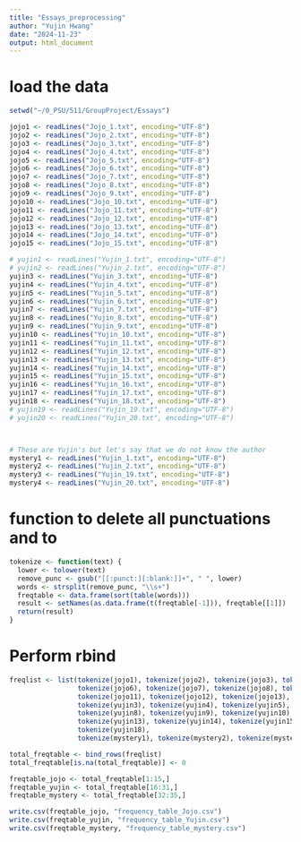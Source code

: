 ---
title: "Essays_preprocessing"
author: "Yujin Hwang"
date: "2024-11-23"
output: html_document
---
# load the data
```{r}
setwd("~/0_PSU/511/GroupProject/Essays")
```

```{r}
jojo1 <- readLines("Jojo_1.txt", encoding="UTF-8")
jojo2 <- readLines("Jojo_2.txt", encoding="UTF-8")
jojo3 <- readLines("Jojo_3.txt", encoding="UTF-8")
jojo4 <- readLines("Jojo_4.txt", encoding="UTF-8")
jojo5 <- readLines("Jojo_5.txt", encoding="UTF-8")
jojo6 <- readLines("Jojo_6.txt", encoding="UTF-8")
jojo7 <- readLines("Jojo_7.txt", encoding="UTF-8")
jojo8 <- readLines("Jojo_8.txt", encoding="UTF-8")
jojo9 <- readLines("Jojo_9.txt", encoding="UTF-8")
jojo10 <- readLines("Jojo_10.txt", encoding="UTF-8")
jojo11 <- readLines("Jojo_11.txt", encoding="UTF-8")
jojo12 <- readLines("Jojo_12.txt", encoding="UTF-8")
jojo13 <- readLines("Jojo_13.txt", encoding="UTF-8")
jojo14 <- readLines("Jojo_14.txt", encoding="UTF-8")
jojo15 <- readLines("Jojo_15.txt", encoding="UTF-8")

# yujin1 <- readLines("Yujin_1.txt", encoding="UTF-8")
# yujin2 <- readLines("Yujin_2.txt", encoding="UTF-8")
yujin3 <- readLines("Yujin_3.txt", encoding="UTF-8")
yujin4 <- readLines("Yujin_4.txt", encoding="UTF-8")
yujin5 <- readLines("Yujin_5.txt", encoding="UTF-8")
yujin6 <- readLines("Yujin_6.txt", encoding="UTF-8")
yujin7 <- readLines("Yujin_7.txt", encoding="UTF-8")
yujin8 <- readLines("Yujin_8.txt", encoding="UTF-8")
yujin9 <- readLines("Yujin_9.txt", encoding="UTF-8")
yujin10 <- readLines("Yujin_10.txt", encoding="UTF-8")
yujin11 <- readLines("Yujin_11.txt", encoding="UTF-8")
yujin12 <- readLines("Yujin_12.txt", encoding="UTF-8")
yujin13 <- readLines("Yujin_13.txt", encoding="UTF-8")
yujin14 <- readLines("Yujin_14.txt", encoding="UTF-8")
yujin15 <- readLines("Yujin_15.txt", encoding="UTF-8")
yujin16 <- readLines("Yujin_16.txt", encoding="UTF-8")
yujin17 <- readLines("Yujin_17.txt", encoding="UTF-8")
yujin18 <- readLines("Yujin_18.txt", encoding="UTF-8")
# yujin19 <- readLines("Yujin_19.txt", encoding="UTF-8")
# yujin20 <- readLines("Yujin_20.txt", encoding="UTF-8")



# These are Yujin's but let's say that we do not know the author
mystery1 <- readLines("Yujin_1.txt", encoding="UTF-8")
mystery2 <- readLines("Yujin_2.txt", encoding="UTF-8")
mystery3 <- readLines("Yujin_19.txt", encoding="UTF-8")
mystery4 <- readLines("Yujin_20.txt", encoding="UTF-8")
```

# function to delete all punctuations and to 
```{r}
tokenize <- function(text) {
  lower <- tolower(text)
  remove_punc <- gsub("[[:punct:][:blank:]]+", " ", lower)
  words <- strsplit(remove_punc, "\\s+")
  freqtable <- data.frame(sort(table(words)))
  result <- setNames(as.data.frame(t(freqtable[-1])), freqtable[[1]])
  return(result)
}
```

# Perform rbind
```{r}
freqlist <- list(tokenize(jojo1), tokenize(jojo2), tokenize(jojo3), tokenize(jojo4), tokenize(jojo5),
                 tokenize(jojo6), tokenize(jojo7), tokenize(jojo8), tokenize(jojo9), tokenize(jojo10),
                 tokenize(jojo11), tokenize(jojo12), tokenize(jojo13), tokenize(jojo14), tokenize(jojo15),
                 tokenize(yujin3), tokenize(yujin4), tokenize(yujin5), tokenize(yujin6), tokenize(yujin7),
                 tokenize(yujin8), tokenize(yujin9), tokenize(yujin10), tokenize(yujin11), tokenize(yujin12),
                 tokenize(yujin13), tokenize(yujin14), tokenize(yujin15), tokenize(yujin16), tokenize(yujin17),
                 tokenize(yujin18),
                 tokenize(mystery1), tokenize(mystery2), tokenize(mystery3), tokenize(mystery4))

total_freqtable <- bind_rows(freqlist)
total_freqtable[is.na(total_freqtable)] <- 0
```

```{r}
freqtable_jojo <- total_freqtable[1:15,]
freqtable_yujin <- total_freqtable[16:31,]
freqtable_mystery <- total_freqtable[32:35,]

write.csv(freqtable_jojo, "frequency_table_Jojo.csv")
write.csv(freqtable_yujin, "frequency_table_Yujin.csv")
write.csv(freqtable_mystery, "frequency_table_mystery.csv")
```




